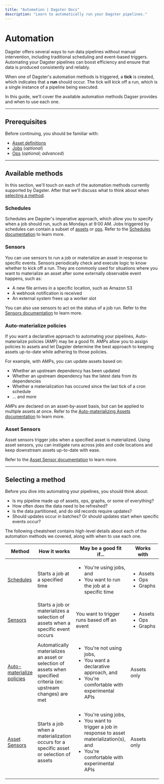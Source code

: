 ```yaml
---
title: "Automation | Dagster Docs"
description: "Learn to automatically run your Dagster pipelines."
---
```


# Automation

Dagster offers several ways to run data pipelines without manual intervention, including traditional scheduling and event-based triggers. Automating your Dagster pipelines can boost efficiency and ensure that data is produced consistently and reliably.

When one of Dagster's automation methods is triggered, a **tick** is created, which indicates that a **run** should occur. The tick will kick off a run, which is a single instance of a pipeline being executed.

In this guide, we'll cover the available automation methods Dagser provides and when to use each one.

---

## Prerequisites

Before continuing, you should be familiar with:

- [Asset definitions][assets]
- [Jobs][jobs] (_optional_)
- [Ops][ops] (_optional; advanced_)

---

## Available methods

In this section, we'll touch on each of the automation methods currently supported by Dagster. After that we'll discuss what to think about when [selecting a method](#selecting-a-method).

### Schedules

Schedules are Dagster's imperative approach, which allow you to specify when a job should run, such as Mondays at 9:00 AM. Jobs triggered by schedules can contain a subset of [assets][assets] or [ops][ops]. Refer to the [Schedules documentation][schedules] to learn more.

### Sensors

You can use sensors to run a job or materialize an asset in response to specific events. Sensors periodically check and execute logic to know whether to kick off a run. They are commonly used for situations where you want to materialize an asset after some externally observable event happens, such as:

- A new file arrives in a specific location, such as Amazon S3
- A webhook notification is received
- An external system frees up a worker slot

You can also use sensors to act on the status of a job run. Refer to the [Sensors documentation][sensors] to learn more.

### Auto-materialize policies <Experimental />

If you want a declarative approach to automating your pipelines, Auto-materialize policies (AMP) may be a good fit. AMPs allow you to assign policies to assets and let Dagster determine the best approach to keeping assets up-to-date while adhering to those policies.

For example, with AMPs, you can update assets based on:

- Whether an upstream dependency has been updated
- Whether an upstream dependency has the latest data from its dependencies
- Whether a materialization has occured since the last tick of a cron schedule
- ... and more

AMPs are declared on an asset-by-asset basis, but can be applied to multiple assets at once. Refer to the [Auto-materializing Assets documentation][auto-materialize-policies] to learn more.

### Asset Sensors <Experimental />

Asset sensors trigger jobs when a specified asset is materialized. Using asset sensors, you can instigate runs across jobs and code locations and keep downstream assets up-to-date with ease.

Refer to the [Asset Sensor documentation][asset-sensors] to learn more.

---

## Selecting a method

Before you dive into automating your pipelines, you should think about:

- Is my pipeline made up of assets, ops, graphs, or some of everything?
- How often does the data need to be refreshed?
- Is the data partitioned, and do old records require updates?
- Should updates occur in batches? Or should updates start when specific events occur?

The following cheatsheet contains high-level details about each of the automation methods we covered, along with when to use each one.

<table
  className="table"
  style={{
    width: "100%",
  }}
>
  <thead>
    <tr>
      <th
        style={{
          width: "20%",
        }}
      >
        Method
      </th>
      <th
        style={{
          width: "30%",
        }}
      >
        How it works
      </th>
      <th>May be a good fit if...</th>
      <th
        style={{
          width: "15%",
        }}
      >
        Works with
      </th>
    </tr>
  </thead>
  <tbody>
    <tr>
      <td>
        <a href="/concepts/automation/schedules">Schedules</a>
      </td>
      <td>Starts a job at a specified time</td>
      <td>
        <ul
          style={{
            marginTop: "0px",
          }}
        >
          <li
            style={{
              marginTop: "0px",
            }}
          >
            You're using jobs, and
          </li>
          <li>You want to run the job at a specific time</li>
        </ul>
      </td>
      <td>
        <ul
          style={{
            marginTop: "0px",
          }}
        >
          <li
            style={{
              marginTop: "0px",
            }}
          >
            Assets
          </li>
          <li>Ops</li>
          <li>Graphs</li>
        </ul>
      </td>
      <td></td>
    </tr>
    <tr>
      <td>
        <a href="/concepts/partitions-schedules-sensors/sensors">Sensors</a>
      </td>
      <td>
        Starts a job or materializes a selection of assets when a specific event
        occurs
      </td>
      <td>You want to trigger runs based off an event</td>
      <td>
        <ul
          style={{
            marginTop: "0px",
          }}
        >
          <li
            style={{
              marginTop: "0px",
            }}
          >
            Assets
          </li>
          <li>Ops</li>
          <li>Graphs</li>
        </ul>
      </td>
    </tr>
    <tr>
      <td>
        <a href="/concepts/assets/asset-auto-execution">
          Auto-materialize policies
        </a>
      </td>
      <td>
        Automatically materializes an asset or selection of assets when
        specified criteria (ex: upstream changes) are met
      </td>
      <td>
        <ul
          style={{
            marginTop: "0px",
          }}
        >
          <li
            style={{
              marginTop: "0px",
            }}
          >
            You're not using jobs,
          </li>
          <li>You want a declarative approach, and</li>
          <li>You're comfortable with experimental APIs</li>
        </ul>
      </td>
      <td>Assets only</td>
    </tr>
    <tr>
      <td>
        <a href="/concepts/partitions-schedules-sensors/asset-sensors">
          Asset Sensors
        </a>
      </td>
      <td>
        Starts a job when a materialization occurs for a specific asset or
        selection of assets
      </td>
      <td>
        <ul
          style={{
            marginTop: "0px",
          }}
        >
          <li
            style={{
              marginTop: "0px",
            }}
          >
            You're using jobs,
          </li>
          <li>
            You want to trigger a job in response to asset materialization(s),
            and
          </li>
          <li>You're comfortable with experimental APIs</li>
        </ul>
      </td>
      <td>Assets only</td>
    </tr>
  </tbody>
</table>

[assets]: /concepts/assets/software-defined-assets

[ops]: /concepts/ops-jobs-graphs/ops

[jobs]: /concepts/ops-jobs-graphs/jobs

[op-jobs]: /concepts/ops-jobs-graphs/op-jobs

[schedules]: /concepts/automation/schedules

[sensors]: /concepts/partitions-schedules-sensors/sensors

[asset-sensors]: /concepts/partitions-schedules-sensors/asset-sensors

[auto-materialize-policies]: /concepts/assets/asset-auto-execution
